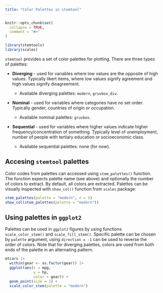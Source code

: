 ```yaml
---
title: "Color Palettes in stemtool"
---
```


```r
knitr::opts_chunk$set(
  collapse = TRUE,
  comment = "#>"
)
```

```r
library(stemtools)
library(scales)
```

`stemtool` provides a set of color palettes for plotting. There are three types of palettes:

-   **Diverging** - used for variables where low values are the opposite of high values. Typically likert items, where low values signify agreement and high values signify disagreement.

    -   Available diverging palettes: `modern`, `gruvbox_div`.

-   **Nominal** - used for variables where categories have no set order. Typically gender, countries of origin or occupation.

    -   Available nominal palettes: `gruvbox`.

-   **Sequential** - used for variables where higher values indicate higher frequency/concentration of something. Typically level of unemployment, number of people with tertiary education or socioeconomic class.

    -   Available sequential palettes: none (for now).

## Accesing `stemtool` palettes

Color codes from palettes can accessed using `stem_palettes()` function. The function expects palette name (see above) and optionally the number of colors to extract. By default, all colors are extracted. Palettes can be visually inspected with `show_col()` function from `scales` package:

```r
stem_palettes(palette = "modern", n = 5)
show_col(stem_palettes(palette = "modern"))
```

## Using palettes in `ggplot2`

Palettes can be used in `ggplot2` figures by using functions `scale_color_stem()` and `scale_fill_stem()`. Specific palette can be chosen by `palette` argument, using `direction = -1` can be used to reverse the order of colors. Note that for diverging palettes, colors are used from both ends of the palette in an alternating pattern.

```r
mtcars |> 
  within(gear <- as.factor(gear)) |> 
  ggplot(aes(x = mpg,
             y = hp,
             color = gear)) +
  geom_point(size = 3) +
  scale_color_stem(palette = "modern")
```
